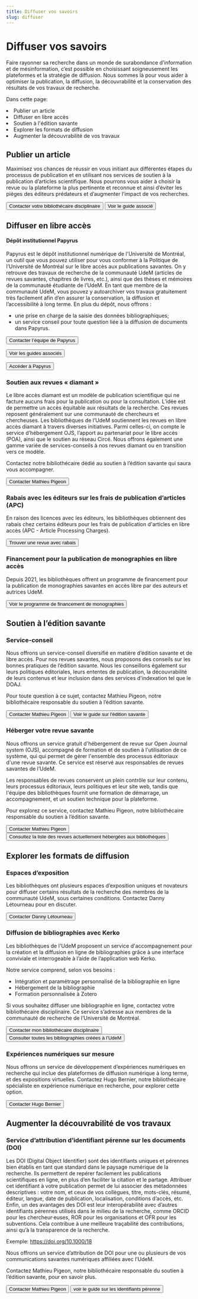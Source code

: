 ```yaml
---
title: Diffuser vos savoirs
slug: diffuser
---
```



# Diffuser vos savoirs
Faire rayonner sa recherche dans un monde de surabondance d’information et de mésinformation, c’est possible en choisissant soigneusement les plateformes et la stratégie de diffusion. Nous sommes là pour vous aider à optimiser la publication, la diffusion, la découvrabilité et la conservation des résultats de vos travaux de recherche.

Dans cette page:
 <Liste variant="fleche">
    <li>Publier un article</li>
    <li>Diffuser en libre accès</li>
    <li>Soutien à l'édition savante</li>
    <li>Explorer les formats de diffusion</li>
    <li>Augmenter la découvrabilité de vos travaux</li>
  </Liste>

## Publier un article
Maximisez vos chances de réussir en vous initiant aux différentes étapes du processus de publication et en utilisant nos services de soutien à la publication d’articles scientifique. Nous pourrons vous aider à choisir la revue ou la plateforme la plus pertinente et reconnue et ainsi d’éviter les pièges des éditeurs prédateurs et d’augmenter l’impact de vos recherches.

<Button primary href="#">Contacter votre bibliothécaire disciplinaire</Button>
<Button secondary href="#">Voir le guide associé</Button>


## Diffuser en libre accès

#### Dépôt institutionnel Papyrus 
Papyrus est le dépôt institutionnel numérique de l'Université de Montréal, un outil que vous pouvez utiliser pour vous conformer à la Politique de l’Université de Montréal sur le libre accès aux publications savantes. On y retrouve des travaux de recherche de la communauté UdeM (articles de revues savantes, chapitres de livres, etc.), ainsi que des thèses et mémoires de la communauté étudiante de l’UdeM. En tant que membre de la communauté UdeM, vous pouvez y autoarchiver vos travaux gratuitement très facilement afin d’en assurer la conservation, la diffusion et l’accessibilité à long terme. En plus du dépôt, nous offrons : 
- une prise en charge de la saisie des données bibliographiques;
- un service conseil pour toute question liée à la diffusion de documents dans Papyrus.

<Button primary href="#">Contacter l’équipe de Papyrus</Button>

<Button secondary href="#">Voir les guides associés</Button>

<Button secondary href="#">Accéder à Papyrus</Button>

### Soutien aux revues « diamant »
Le libre accès diamant est un modèle de publication scientifique qui ne facture aucuns frais pour la publication ou pour la consultation.   L’idée est de permettre un accès équitable aux résultats de la recherche.  Ces revues reposent généralement sur une communauté de chercheurs et chercheuses. 
Les bibliothèques de l’UdeM soutiennent les revues en libre accès diamant à travers diverses initiatives. Parmi celles-ci, on compte le service d’hébergement OJS, l’apport au partenariat pour le libre accès (POA), ainsi que le soutien au réseau Circé. Nous offrons également une gamme variée de services-conseils à nos revues diamant ou en transition vers ce modèle. 

Contactez notre bibliothécaire dédié au soutien à l’édition savante qui saura vous accompagner. 

<Button primary href="#">Contacter Mathieu Pigeon</Button>

### Rabais avec les éditeurs sur les frais de publication d’articles (APC)
En raison des licences avec les éditeurs, les bibliothèques obtiennent des rabais chez certains éditeurs pour les frais de publication d'articles en libre accès (APC - Article Processing Charges).

<Button primary href="#">Trouver une revue avec rabais</Button>

### Financement pour la publication de monographies en libre accès
Depuis 2021, les bibliothèques offrent un programme de financement pour la publication de monographies savantes en accès libre par des auteurs et autrices UdeM.
  
<Button primary href="#">Voir le programme de financement de monographies</Button>

## Soutien à l’édition savante
### Service-conseil
Nous offrons un service-conseil diversifié en matière d’édition savante et de libre accès. Pour nos revues savantes, nous proposons des conseils sur les bonnes pratiques de l’édition savante. Nous les conseillons également sur leurs politiques éditoriales, leurs ententes de publication, la découvrabilité de leurs contenus et leur inclusion dans des services d'indexation tel que le DOAJ.

Pour toute question à ce sujet, contactez Mathieu Pigeon, notre bibliothécaire responsable du soutien à l’édition savante.

<Button primary href="#">Contacter Mathieu Pigeon</Button>
<Button secondary href="#">Voir le guide sur l'édition savante</Button>

### Héberger votre revue savante
Nous offrons un service gratuit d'hébergement de revue sur Open Journal system (OJS), accompagné de formation et de soutien à l'utilisation de ce système, qui qui permet de gérer l'ensemble des processus éditoriaux d'une revue savante. Ce service est réservé aux responsables de revues savantes de l’UdeM.

Les responsables de revues conservent un plein contrôle sur leur contenu, leurs processus éditoriaux, leurs politiques et leur site web, tandis que l'équipe des bibliothèques fournit une formation de démarrage, un accompagnement, et un soutien technique pour la plateforme.

Pour explorez ce service, contactez Mathieu Pigeon, notre bibliothécaire responsable du soutien à l’édition savante.

<Button primary href="#">Contacter Mathieu Pigeon</Button>
<Button secondary href="#">Consultez la liste des revues actuellement hébergées aux bibliothèques</Button>


## Explorer les formats de diffusion
### Espaces d’exposition
Les bibliothèques ont plusieurs espaces d’exposition uniques et novateurs pour diffuser certains résultats de la recherche des membres de la communauté UdeM, sous certaines conditions. 
Contactez Danny Létourneau pour en discuter.

<Button primary href="#">Contacter Danny Létourneau</Button>

### Diffusion de bibliographies avec Kerko
Les bibliothèques de l'UdeM proposent un service d'accompagnement pour la création et la diffusion en ligne de bibliographies grâce à une interface conviviale et interrogeable à l’aide de l’application web Kerko. 

Notre service comprend, selon vos besoins : 
- Intégration et paramétrage personnalisé de la bibliographie en ligne
- Hébergement de la bibliographie
- Formation personnalisée à Zotero

Si vous souhaitez diffuser une bibliographie en ligne, contactez votre bibliothécaire disciplinaire. Ce service s’adresse aux membres de la communauté de recherche de l’Université de Montréal.

<Button primary href="#">Contacter mon bibliothécaire disciplinaire</Button>
<Button secondary href="#">Consulter toutes les bibliographies créées à l’UdeM</Button>

### Expériences numériques sur mesure
Nous offrons un service de développement d’expériences numériques en recherche qui inclue des plateformes de diffusion numérique à long terme, et des expositions virtuelles. 
Contactez Hugo Bernier, notre bibliothécaire spécialiste en expérience numérique en recherche, pour explorer cette option.

<Button primary href="#">Contacter Hugo Bernier</Button>

## Augmenter la découvrabilité de vos travaux
### Service d’attribution d’identifiant pérenne sur les documents (DOI)
Les DOI (Digital Object Identifier) sont des identifiants uniques et pérennes bien établis en tant que standard dans le paysage numérique de la recherche. Ils permettent de repérer facilement les publications scientifiques en ligne, en plus d’en faciliter la citation et le partage.
Attribuer cet identifiant à votre publication permet de lui associer des métadonnées descriptives : votre nom, et ceux de vos collègues, titre, mots-clés, résumé, éditeur, langue, date de publication, localisation, conditions d’accès, etc.
Enfin, un des avantages des DOI est leur interopérabilité avec d’autres identifiants pérennes utilisés dans le milieu de la recherche, comme ORCID pour les chercheur·euses, ROR pour les organisations et OFR pour les subventions. Cela contribue à une meilleure traçabilité des contributions, ainsi qu’à la transparence de la recherche.

Exemple: https://doi.org/10.1000/18

Nous offrons un service d’attribution de DOI pour une ou plusieurs de vos communications savantes numériques affiliées avec l’UdeM.

Contactez Mathieu Pigeon, notre bibliothécaire responsable du soutien à l’édition savante, pour en savoir plus.

<Button primary href="#">Contacter Mathieu Pigeon</Button>
<Button secondary href="#">voir le guide sur les identifiants pérenne</Button>
